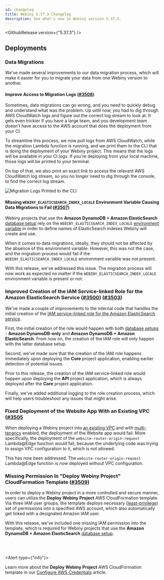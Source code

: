 ```yaml
---
id: changelog
title: Webiny 5.37.3 Changelog
description: See what's new in Webiny version 5.37.3.
---
```



<GithubRelease version={"5.37.3"} />

## Deployments

### Data Migrations

We've made several improvements to our data migration process, which will make it easier for you to migrate your data from one Webiny version to another.

#### Improve Access to Migration Logs ([#3508](https://github.com/webiny/webiny-js/pull/3508))

Sometimes, data migrations can go wrong, and you need to quickly debug and understand what was the problem. Up until now, you had to dig through AWS CloudWatch logs and figure out the correct log stream to look at. It gets even trickier if you have a large team, and you development team doesn't have access to the AWS account that does the deployment from your CI. 

To streamline this process, we now pull logs from AWS CloudWatch, while the migration Lambda function is running, and we print them to the CLI that is doing the deployment of your Webiny project. This means that the logs will be available in your CI logs. If you're deploying from your local machine, those logs will be printed to your terminal.

On top of that, we also print an exact link to access the relevant AWS CloudWatch log stream, so you no longer need to dig through the console, to find the correct log stream.

<Image src={cliLogs} title="Migration Logs Printed to the CLI"/>

#### Missing `WEBINY_ELASTICSEARCH_INDEX_LOCALE` Environment Variable Causing Data Migrations to Fail  ([#3507](https://github.com/webiny/webiny-js/pull/3507))

Webiny projects that use the **Amazon DynamoDB + Amazon ElasticSearch** [database setup](/docs/{exact:5.37.x}/architecture/introduction#different-database-setups) rely on the `WEBINY_ELASTICSEARCH_INDEX_LOCALE` [environment variable](/docs/{exact:5.37.x}/core-development-concepts/extending-and-customizing/how-to-change-elasticsearch-index-name-to-contain-locale) in order to define names of ElasticSearch indexes Webiny will create and use.

When it comes to data migrations, ideally, they should not be affected by the absence of this environment variable. However, this was not the case, and the migration process would fail if the `WEBINY_ELASTICSEARCH_INDEX_LOCALE` environment variable was not present.

With this release, we've addressed this issue. The migration process will now work as expected no matter if the `WEBINY_ELASTICSEARCH_INDEX_LOCALE` environment variable is present or not.


### Improved Creation of the IAM Service-linked Role for the Amazon ElasticSearch Service ([#3500](https://github.com/webiny/webiny-js/pull/3500)) ([#3503](https://github.com/webiny/webiny-js/pull/3503))

We've made a couple of improvements to the internal code that handles the initial creation of the [IAM service-linked role for the Amazon ElasticSearch service](https://docs.aws.amazon.com/opensearch-service/latest/developerguide/slr.html).

First, the initial creation of the role would happen with both [database setups](/docs/{exact:5.37.x}/architecture/introduction#different-database-setups) - **Amazon DynamoDB-only** and **Amazon DynamoDB + Amazon ElasticSearch**. From now on, the creation of the IAM role will only happen with the latter database setup.

Second, we've made sure that the creation of the IAM role happens immediately upon deploying the **Core** project application, enabling earlier detection of potential issues. 

<Alert type="info">

  Prior to this release, the creation of the IAM service-linked role would happen upon deploying the **API** project application, which is always deployed after the **Core** project application. 

</Alert>

Finally, we've added additional logging to the role creation process, which will help users troubleshoot any issues that might arise.

### Fixed Deployment of the Website App With an Existing VPC ([#3505](https://github.com/webiny/webiny-js/pull/3505)

When deploying a Webiny project into [an existing VPC](/docs/{version}/enterprise/use-existing-amazon-vpc) and with [multi-tenancy](/docs/{version}/enterprise/multi-tenancy) enabled, the deployment of the Website app would fail. More specifically, the deployment of the `website-router-origin-request` Lambda@Edge function would fail, because the underlying code was trying to assign VPC configuration to it, which is not allowed.

This has now been addressed. The `website-router-origin-request` Lambda@Edge function is now deployed without VPC configuration.

### Missing Permission In "Deploy Webiny Project" CloudFormation Template ([#3509](https://github.com/webiny/webiny-js/pull/3509)) 

In order to deploy a Webiny project in a more controlled and secure manner, users can utilize the **Deploy Webiny Project** AWS CloudFormation template. Via three IAM user groups, the template deploys necessary ([least-privilege](https://en.wikipedia.org/wiki/Principle_of_least_privilege)) set of permissions into a specified AWS account, which also automatically get linked with a designated Amazon IAM user.

With this release, we've included one missing IAM permission into the template, which is required for Webiny projects that use the **Amazon DynamoDB + Amazon ElasticSearch** [database setup](/docs/{exact:5.37.x}/architecture/introduction#different-database-setups).

<br/>
<br/>

<Alert type={"info"}>

  Learn more about the **Deploy Webiny Project** AWS CloudFormation template in our [Configure AWS Credentials](/docs/{exact:5.37.x}/infrastructure/aws/configure-aws-credentials#deploy-webiny-project-aws-cloud-formation-template) article.
  
</Alert> 
